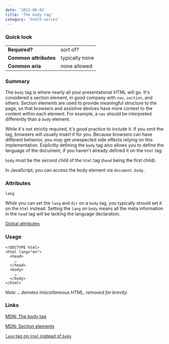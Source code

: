 ```yaml
---
date: '2021-06-03'
title: 'The body tag'
category: 'html5-series'
---
```


### Quick look

|                       |                |
| --------------------- | -------------- |
| **Required?**         | sort of?       |
| **Common attributes** | typically none |
| **Common aria**       | none allowed   |

### Summary

The `body` tag is where nearly all your presentational HTML will go.
It's considered a section element, in good company with `nav`, `section`,
and others. Section elements are used to provide meaningful structure
to the page, so that browsers and assistive devices have more context
to the content within each element. For example, a `nav` should be
interpreted differently than a `body` element.

While it's not strictly required, it's good practice to include it. If
you omit the tag, browsers will usually insert it for you. Because
browsers can have different behavior, you _may_ get unexpected side effects
relying on this implementation. Explicitly defining the `body` tag also
allows you to define the language of the document, if you haven't already
defined it on the `html` tag.

`body` must be the second child of the `html` tag (`head` being the first child).

In JavaScript, you can access the body element via `document.body`.

### Attributes

`lang`

While you can set the `lang` and `dir` on a `body` tag, you typically should set it
on the `html` instead. Setting the `lang` on `body` means all the meta information
in the `head` tag will be lacking the language declaration.

[Global attributes](https://developer.mozilla.org/en-US/docs/Web/HTML/Global_attributes)

### Usage

```
<!DOCTYPE html>
<html lang="en">
  <head>
    …
  </head>
  <body>
    …
  </body>
</html>
```

_Note: `…` denotes miscellaneous HTML, removed for brevity._

### Links

[MDN: The body tag](https://developer.mozilla.org/en-US/docs/Web/HTML/Element/body)

[MDN: Section elements](https://developer.mozilla.org/en-US/docs/Web/Guide/HTML/Using_HTML_sections_and_outlines#sectioning_roots)

[`lang` tag on `html` instead of `body`](https://www.w3.org/International/questions/qa-html-language-declarations)
